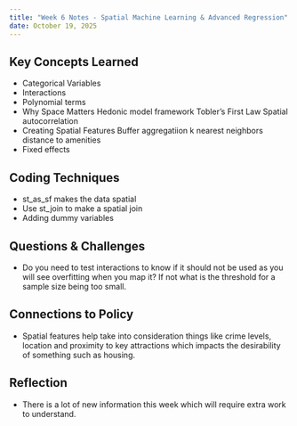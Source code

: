 ```yaml
---
title: "Week 6 Notes - Spatial Machine Learning & Advanced Regression"
date: October 19, 2025
---
```


## Key Concepts Learned
- Categorical Variables
- Interactions
- Polynomial terms
- Why Space Matters
  Hedonic model framework
  Tobler's First Law
  Spatial autocorrelation
- Creating Spatial Features
  Buffer aggregatiion 
  k nearest neighbors
  distance to amenities
- Fixed effects

## Coding Techniques
- st_as_sf makes the data spatial
- Use st_join to make a spatial join 
- Adding dummy variables


## Questions & Challenges
- Do you need to test interactions to know if it should not be used as you will see overfitting when you map it? If not what is the threshold for a sample size being too small.

## Connections to Policy
- Spatial features help take into consideration things like crime levels, location and proximity to key attractions which impacts the desirability of something such as housing. 

## Reflection
- There is a lot of new information this week which will require extra work to understand.

